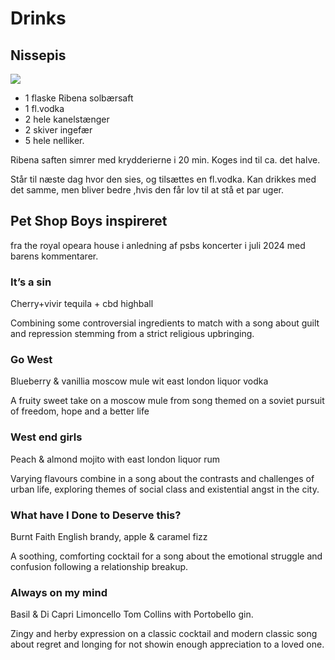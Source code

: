 # Drinks

## Nissepis

![](../images/nisse1.webp)

* 1 flaske Ribena solbærsaft
* 1 fl.vodka
* 2 hele kanelstænger
* 2 skiver ingefær
* 5 hele nelliker.

Ribena saften simrer med krydderierne i 20 min. Koges ind til ca. det halve.

Står til næste dag hvor den sies, og tilsættes en fl.vodka. Kan drikkes med det samme, men bliver bedre ,hvis den får lov til at stå et par uger.

## Pet Shop Boys inspireret

fra the royal opeara house i anledning af psbs koncerter i juli 2024
med barens kommentarer.

### It's a sin
Cherry+vivir tequila + cbd highball

Combining some controversial ingredients to match with a song about guilt
and repression stemming from a strict religious upbringing.

### Go West
Blueberry & vanillia moscow mule wit east london liquor vodka

A fruity sweet take on a moscow mule from song themed on a soviet pursuit
of freedom, hope and a better life

### West end girls
Peach & almond mojito with east london liquor rum

Varying flavours combine in a song about the contrasts and challenges of urban life,
exploring themes of social class and existential angst in the city.

### What have I Done to Deserve this?
Burnt Faith English brandy, apple & caramel fizz

A soothing, comforting cocktail for a song about the emotional struggle and confusion
following a relationship breakup.

### Always on my mind
Basil & Di Capri Limoncello Tom Collins with Portobello gin.

Zingy and herby expression on a classic cocktail and modern classic song
about regret and longing for not showin enough appreciation to a loved one.